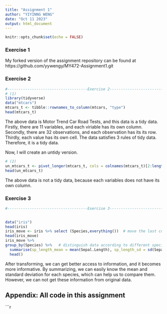 ```yaml
---
title: "Assignment 1"
author: "YIYINNG WENG"
date: "Oct 11 2023"
output: html_document
---
```

```r


knitr::opts_chunk$set(echo = FALSE) 
```


### Exercise 1
My forked version of the assignment repository can be found at 
https://github.com/yywengy/MY472-Assignment1.git

### Exercise 2



```r
#------------------------------------Exercise 2--------------------------------------------#
# (1)
library(tidyverse)
data("mtcars")
mtcars_t <- tibble::rownames_to_column(mtcars, "type") 
head(mtcars_t)
```
The above data is Motor Trend Car Road Tests, and this data is a tidy data. Firstly, there are 11 variables, and each viriable has its own column. Secondly, there are 32 observations, and each observation has its its row. Thirdly, each value has its own cell. The data satisfies 3 rules of tidy data. Therefore, it is a tidy data. 

Now, I will create an untidy version.

```r
# (2)
un_mtcars_t <- pivot_longer(mtcars_t, cols = colnames(mtcars_t)[2:length(colnames(mtcars_t))], names_to = "categories", values_to = "mtcars_t")
head(un_mtcars_t)
```
The above data is not a tidy data, because each variables does not have its own column.

### Exercise 3


```r

#------------------------------------Exercise 3--------------------------------------------#

 
data("iris")
head(iris)
iris_move <- iris %>% select (Species,everything())  # move the last column to the first column
head(iris_move)
iris_move %>%
group_by(Species) %>%   # distinguish data according to different species
  summarise(sp_length_mean = mean(Sepal.Length), sp_length_sd = sd(Sepal.Length), sp_observations = n()) %>%       #  using summarise function to calculate the mean and standard deviation of sepal length for each specie
  head()
```
After transforming, we can get better access to information, and it becomes more informative. By summarizing, we can easily know the mean and standard deviation for each species, which can help us to compare them. However, we can not get these information from original data. 


## Appendix: All code in this assignment

```r